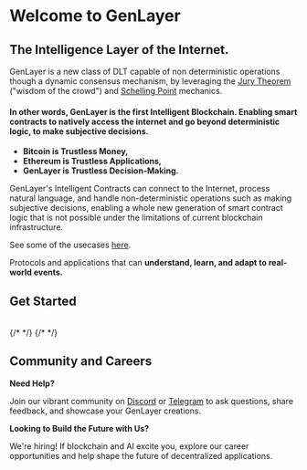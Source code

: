 
# Welcome to GenLayer 
## The Intelligence Layer of the Internet. 

GenLayer is a new class of DLT capable of non deterministic operations though a dynamic consensus mechanism, by leveraging the [Jury Theorem](https://en.wikipedia.org/wiki/Condorcet%27s_jury_theorem) ("wisdom of the crowd") and [Schelling Point](https://en.wikipedia.org/wiki/Focal_point_(game_theory)) mechanics.


#### In other words, GenLayer is the first Intelligent Blockchain. Enabling smart contracts to natively access the internet and go beyond deterministic logic, to make subjective decisions.

- **Bitcoin is Trustless Money,**<br />
- **Ethereum is Trustless Applications,**<br />
- **GenLayer is Trustless Decision-Making.**

GenLayer's Intelligent Contracts can connect to the Internet, process natural language, and handle non-deterministic operations such as making subjective decisions, enabling a whole new generation of smart contract logic that is not possible under the limitations of current blockchain infrastructure.

See some of the usecases [here](/understand-genlayer-protocol/typical-use-cases).

Protocols and applications that can **understand, learn, and adapt to real-world events.**

## Get Started
<br/>
<div style={{ display: 'grid', gridTemplateColumns: 'repeat(2, minmax(0, 1fr))', gap: '1rem' }}>
  <CustomCard
    arrow
    title="Discover the Protocol"
    description="An introduction to GenLayer and its core functionalities. Learn what sets GenLayer apart."
    href="/about-genlayer"
  />
  {/* <CustomCard
    arrow
    title="For Holders"
    description="Step-by-step guides to building Intelligent Contracts using the Python-based GenLayer SDK.
"
    href="/users"
  /> */}
  <CustomCard
    arrow
    title="For Developers"
    description="Step-by-step guides to building Intelligent Contracts using the Python-based GenLayer SDK."
    href="/build-with-genlayer"
  />
  {/* <CustomCard
    arrow
    title="For Contributors"
    description="Help in the mission to build the future of AI-powered smart contracts."
    href="/contributors"
  /> */}
  <CustomCard
    arrow
    title="For Validators"
    description="Detailed instructions on running validator nodes and actively participating in the GenLayer network."
    href="/validators"
  />
</div>




## Community and Careers
**Need Help?**

Join our vibrant community on [Discord](https://discord.gg/8Jm4v89VAu) or [Telegram](https://t.me/genlayer) to ask questions, share feedback, and showcase your GenLayer creations.

**Looking to Build the Future with Us?**

We're hiring! If blockchain and AI excite you, explore our career opportunities and help shape the future of decentralized applications.
